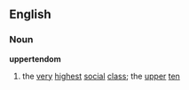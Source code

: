 ==English==
===Noun===
'''uppertendom'''
# the [[very]] [[highest]] [[social]] [[class]]; the [[upper]] [[ten]]